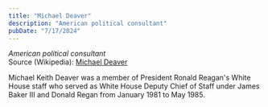 ```yaml
---
title: "Michael Deaver"
description: "American political consultant"
pubDate: "7/17/2024"
---
```


*American political consultant*  
Source (Wikipedia): [Michael Deaver][1]

Michael Keith Deaver was a member of President Ronald Reagan's White House staff who served as White House Deputy Chief of Staff under James Baker III and Donald Regan from January 1981 to May 1985.

[1]: https://en.wikipedia.org/wiki/Michael_Deaver
